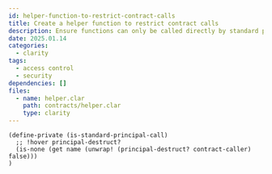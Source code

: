 ```yaml
---
id: helper-function-to-restrict-contract-calls
title: Create a helper function to restrict contract calls
description: Ensure functions can only be called directly by standard principals (users) and not by other contracts, maintaining transaction visibility.
date: 2025.01.14
categories:
  - clarity
tags:
  - access control
  - security
dependencies: []
files:
  - name: helper.clar
    path: contracts/helper.clar
    type: clarity
---
```


```clarity
(define-private (is-standard-principal-call)
  ;; !hover principal-destruct?
  (is-none (get name (unwrap! (principal-destruct? contract-caller) false)))
)
```